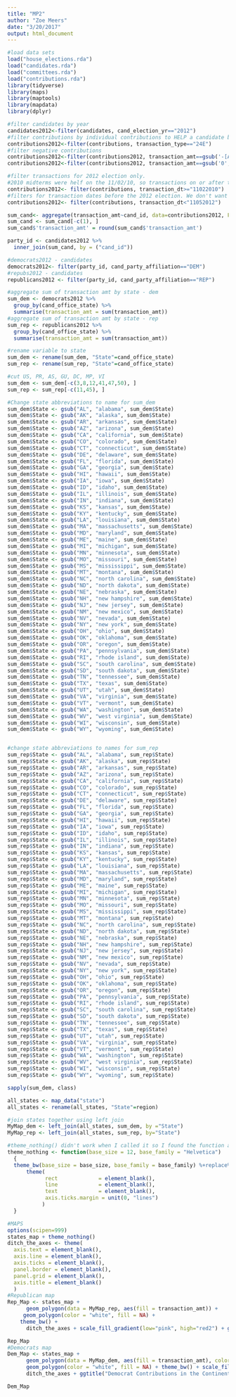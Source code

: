 ```yaml
---
title: "MP2"
author: "Zoe Meers"
date: "3/20/2017"
output: html_document
---
```

```r
#load data sets
load("house_elections.rda")
load("candidates.rda")
load("committees.rda")
load("contributions.rda")
library(tidyverse)
library(maps)
library(maptools)
library(mapdata)
library(dplyr)
```


```r
#filter candidates by year
candidates2012<-filter(candidates, cand_election_yr=="2012")
#filter contributions by individual contributions to HELP a candidate be elected
contributions2012<-filter(contributions, transaction_type=="24E")
#filter negative contributions
contributions2012<-filter(contributions2012, transaction_amt==gsub('-[A-z ]*', '', transaction_amt))
contributions2012<-filter(contributions2012, transaction_amt==gsub('0', '', transaction_amt))

```
```r
#filter transactions for 2012 election only.
#2010 midterms were helf on the 11/02/10, so transactions on or after this date are most likely for 2012
contributions2012<- filter(contributions, transaction_dt>="11022010")
#filters for transaction dates before the 2012 election. We don't want contributions for the 2014 midterms.
contributions2012<- filter(contributions, transaction_dt<"11052012")
```

```r
sum_cand<- aggregate(transaction_amt~cand_id, data=contributions2012, FUN=function(x) c(sum=sum(x), count=length(x)))
sum_cand <- sum_cand[-c(1), ]
sum_cand$'transaction_amt' = round(sum_cand$'transaction_amt')
```


```r
party_id <- candidates2012 %>%
  inner_join(sum_cand, by = ("cand_id"))
```


```r
#democrats2012 - candidates
democrats2012<- filter(party_id, cand_party_affiliation=="DEM")
#repubs2012 - candidates
republicans2012 <- filter(party_id, cand_party_affiliation=="REP")
```


```r
#aggregate sum of transaction amt by state - dem
sum_dem <- democrats2012 %>% 
  group_by(cand_office_state) %>% 
  summarise(transaction_amt = sum(transaction_amt))
#aggregate sum of transaction amt by state - rep
sum_rep <- republicans2012 %>% 
  group_by(cand_office_state) %>% 
  summarise(transaction_amt = sum(transaction_amt))
```
```r
#rename variable to state
sum_dem <- rename(sum_dem, "State"=cand_office_state)
sum_rep <- rename(sum_rep, "State"=cand_office_state)
```
```r
#cut US, PR, AS, GU, DC, MP, VI
sum_dem <- sum_dem[-c(3,8,12,41,47,50), ]
sum_rep <- sum_rep[-c(11,45), ]
```

```r
#Change state abbreviations to name for sum_dem
sum_dem$State <- gsub("AL", "alabama", sum_dem$State)
sum_dem$State <- gsub("AK", "alaska", sum_dem$State)
sum_dem$State <- gsub("AR", "arkansas", sum_dem$State)
sum_dem$State <- gsub("AZ", "arizona", sum_dem$State)
sum_dem$State <- gsub("CA", "california", sum_dem$State)
sum_dem$State <- gsub("CO", "colorado", sum_dem$State)
sum_dem$State <- gsub("CT", "connecticut", sum_dem$State)
sum_dem$State <- gsub("DE", "delaware", sum_dem$State)
sum_dem$State <- gsub("FL", "florida", sum_dem$State)
sum_dem$State <- gsub("GA", "georgia", sum_dem$State)
sum_dem$State <- gsub("HI", "hawaii", sum_dem$State)
sum_dem$State <- gsub("IA", "iowa", sum_dem$State)
sum_dem$State <- gsub("ID", "idaho", sum_dem$State)
sum_dem$State <- gsub("IL", "illinois", sum_dem$State)
sum_dem$State <- gsub("IN", "indiana", sum_dem$State)
sum_dem$State <- gsub("KS", "kansas", sum_dem$State)
sum_dem$State <- gsub("KY", "kentucky", sum_dem$State)
sum_dem$State <- gsub("LA", "louisiana", sum_dem$State)
sum_dem$State <- gsub("MA", "massachusetts", sum_dem$State)
sum_dem$State <- gsub("MD", "maryland", sum_dem$State)
sum_dem$State <- gsub("ME", "maine", sum_dem$State)
sum_dem$State <- gsub("MI", "michigan", sum_dem$State)
sum_dem$State <- gsub("MN", "minnesota", sum_dem$State)
sum_dem$State <- gsub("MO", "missouri", sum_dem$State)
sum_dem$State <- gsub("MS", "mississippi", sum_dem$State)
sum_dem$State <- gsub("MT", "montana", sum_dem$State)
sum_dem$State <- gsub("NC", "north carolina", sum_dem$State)
sum_dem$State <- gsub("ND", "north dakota", sum_dem$State)
sum_dem$State <- gsub("NE", "nebraska", sum_dem$State)
sum_dem$State <- gsub("NH", "new hampshire", sum_dem$State)
sum_dem$State <- gsub("NJ", "new jersey", sum_dem$State)
sum_dem$State <- gsub("NM", "new mexico", sum_dem$State)
sum_dem$State <- gsub("NV", "nevada", sum_dem$State)
sum_dem$State <- gsub("NY", "new york", sum_dem$State)
sum_dem$State <- gsub("OH", "ohio", sum_dem$State)
sum_dem$State <- gsub("OK", "oklahoma", sum_dem$State)
sum_dem$State <- gsub("OR", "oregon", sum_dem$State)
sum_dem$State <- gsub("PA", "pennsylvania", sum_dem$State)
sum_dem$State <- gsub("RI", "rhode island", sum_dem$State)
sum_dem$State <- gsub("SC", "south carolina", sum_dem$State)
sum_dem$State <- gsub("SD", "south dakota", sum_dem$State)
sum_dem$State <- gsub("TN", "tennessee", sum_dem$State)
sum_dem$State <- gsub("TX", "texas", sum_dem$State)
sum_dem$State <- gsub("UT", "utah", sum_dem$State)
sum_dem$State <- gsub("VA", "virginia", sum_dem$State)
sum_dem$State <- gsub("VT", "vermont", sum_dem$State)
sum_dem$State <- gsub("WA", "washington", sum_dem$State)
sum_dem$State <- gsub("WV", "west virginia", sum_dem$State)
sum_dem$State <- gsub("WI", "wisconsin", sum_dem$State)
sum_dem$State <- gsub("WY", "wyoming", sum_dem$State)



```

```r
#change state abbreviations to names for sum_rep
sum_rep$State <- gsub("AL", "alabama", sum_rep$State)
sum_rep$State <- gsub("AK", "alaska", sum_rep$State)
sum_rep$State <- gsub("AR", "arkansas", sum_rep$State)
sum_rep$State <- gsub("AZ", "arizona", sum_rep$State)
sum_rep$State <- gsub("CA", "california", sum_rep$State)
sum_rep$State <- gsub("CO", "colorado", sum_rep$State)
sum_rep$State <- gsub("CT", "connecticut", sum_rep$State)
sum_rep$State <- gsub("DE", "delaware", sum_rep$State)
sum_rep$State <- gsub("FL", "florida", sum_rep$State)
sum_rep$State <- gsub("GA", "georgia", sum_rep$State)
sum_rep$State <- gsub("HI", "hawaii", sum_rep$State)
sum_rep$State <- gsub("IA", "iowa", sum_rep$State)
sum_rep$State <- gsub("ID", "idaho", sum_rep$State)
sum_rep$State <- gsub("IL", "illinois", sum_rep$State)
sum_rep$State <- gsub("IN", "indiana", sum_rep$State)
sum_rep$State <- gsub("KS", "kansas", sum_rep$State)
sum_rep$State <- gsub("KY", "kentucky", sum_rep$State)
sum_rep$State <- gsub("LA", "louisiana", sum_rep$State)
sum_rep$State <- gsub("MA", "massachusetts", sum_rep$State)
sum_rep$State <- gsub("MD", "maryland", sum_rep$State)
sum_rep$State <- gsub("ME", "maine", sum_rep$State)
sum_rep$State <- gsub("MI", "michigan", sum_rep$State)
sum_rep$State <- gsub("MN", "minnesota", sum_rep$State)
sum_rep$State <- gsub("MO", "missouri", sum_rep$State)
sum_rep$State <- gsub("MS", "mississippi", sum_rep$State)
sum_rep$State <- gsub("MT", "montana", sum_rep$State)
sum_rep$State <- gsub("NC", "north carolina", sum_rep$State)
sum_rep$State <- gsub("ND", "north dakota", sum_rep$State)
sum_rep$State <- gsub("NE", "nebraska", sum_rep$State)
sum_rep$State <- gsub("NH", "new hampshire", sum_rep$State)
sum_rep$State <- gsub("NJ", "new jersey", sum_rep$State)
sum_rep$State <- gsub("NM", "new mexico", sum_rep$State)
sum_rep$State <- gsub("NV", "nevada", sum_rep$State)
sum_rep$State <- gsub("NY", "new york", sum_rep$State)
sum_rep$State <- gsub("OH", "ohio", sum_rep$State)
sum_rep$State <- gsub("OK", "oklahoma", sum_rep$State)
sum_rep$State <- gsub("OR", "oregon", sum_rep$State)
sum_rep$State <- gsub("PA", "pennsylvania", sum_rep$State)
sum_rep$State <- gsub("RI", "rhode island", sum_rep$State)
sum_rep$State <- gsub("SC", "south carolina", sum_rep$State)
sum_rep$State <- gsub("SD", "south dakota", sum_rep$State)
sum_rep$State <- gsub("TN", "tennessee", sum_rep$State)
sum_rep$State <- gsub("TX", "texas", sum_rep$State)
sum_rep$State <- gsub("UT", "utah", sum_rep$State)
sum_rep$State <- gsub("VA", "virginia", sum_rep$State)
sum_rep$State <- gsub("VT", "vermont", sum_rep$State)
sum_rep$State <- gsub("WA", "washington", sum_rep$State)
sum_rep$State <- gsub("WV", "west virginia", sum_rep$State)
sum_rep$State <- gsub("WI", "wisconsin", sum_rep$State)
sum_rep$State <- gsub("WY", "wyoming", sum_rep$State)

```
```r
sapply(sum_dem, class)
```

```r
all_states <- map_data("state")
all_states <- rename(all_states, "State"=region)

#join states together using left join
MyMap_dem <- left_join(all_states, sum_dem, by ="State")
MyMap_rep <- left_join(all_states, sum_rep, by="State")
```




```r
#theme_nothing() didn't work when I called it so I found the function and c/p it.
theme_nothing <- function(base_size = 12, base_family = "Helvetica")
  {
  theme_bw(base_size = base_size, base_family = base_family) %+replace%
      theme(
            rect             = element_blank(),
            line             = element_blank(),
            text             = element_blank(),
            axis.ticks.margin = unit(0, "lines")
           )
  }

```
```r
#MAPS
options(scipen=999)
states_map + theme_nothing()
ditch_the_axes <- theme(
  axis.text = element_blank(),
  axis.line = element_blank(),
  axis.ticks = element_blank(),
  panel.border = element_blank(),
  panel.grid = element_blank(),
  axis.title = element_blank()
  )
#Republican map
Rep_Map <- states_map + 
      geom_polygon(data = MyMap_rep, aes(fill = transaction_amt)) +
     geom_polygon(color = "white", fill = NA) +
    theme_bw() +
      ditch_the_axes + scale_fill_gradient(low="pink", high="red2") + ggtitle("Republican Contributions in the Continental US - 2012 Election") + theme(plot.title = element_text(size = rel(1))) + theme(legend.title = element_text(face = "bold")) + theme(title = element_text(face = "bold")) + guides(fill=guide_legend(title="Contributions ($)"))

Rep_Map
#Democrats map 
Dem_Map <- states_map + 
      geom_polygon(data = MyMap_dem, aes(fill = transaction_amt), color = "white") +
      geom_polygon(color = "white", fill = NA) + theme_bw() + scale_fill_gradient(low="lightblue", high="darkblue") +
      ditch_the_axes + ggtitle("Democrat Contributions in the Continental US - 2012 Election") + theme(plot.title = element_text(size = rel(1.2))) + theme(legend.title = element_text(face = "bold")) + theme(title = element_text(face = "bold")) + guides(fill=guide_legend(title="Contributions ($)"))

Dem_Map

```


